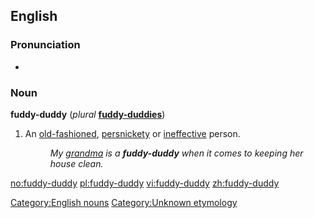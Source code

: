 ==English==

===Pronunciation===
* {{audio|en-us-fuddy-duddy.ogg|Audio (US)}}

===Noun===
'''fuddy-duddy''' (''plural'' '''[[fuddy-duddies]]''')

# An [[old-fashioned]], [[persnickety]] or [[ineffective]] person.
#: ''My [[grandma]] is a '''fuddy-duddy''' when it comes to keeping her house clean.''

<!--SOED-->

[[Category:English nouns]]
[[Category:Unknown etymology]]

[[no:fuddy-duddy]]
[[pl:fuddy-duddy]]
[[vi:fuddy-duddy]]
[[zh:fuddy-duddy]]